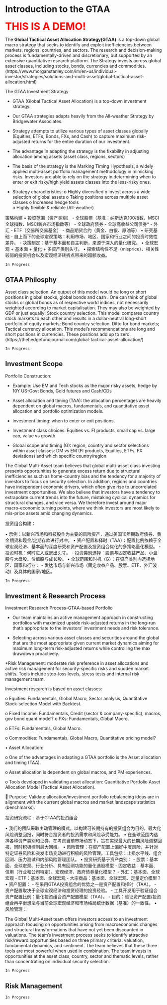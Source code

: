 # Introduction to the GTAA  {-} 

<span style="color:red;font-weight:700;font-size:32px">THIS IS A DEMO!</span>  

The **Global Tactical Asset Allocation Strategy(GTAA)** is a top-down global macro strategy that seeks to identify and exploit inefficiencies between markets, regions, countries, and sectors. The research and decision-making process is fundamentally-driven and discretionary, but supported by an extensive quantitative research platform. The Strategy invests across global asset classes, including stocks, bonds, currencies and commodities. (https://www.morganstanley.com/im/en-us/individual-investor/strategies/solutions-and-multi-asset/global-tactical-asset-allocation.html)

The GTAA Investment Strategy  

* GTAA (Global Tactical Asset Allocation) is a top-down investment strategy.  

* Our GTAA strategies adapts heavily from the All-weather Strategy by Bridgewater Associates.  

* Strategy attempts to utilize various types of asset classes globally (Equities, ETFs, Bonds, FXs, and Cash) to capture maximum risk-adjusted returns for the entire duration of our investment.  

*	The advantage in adapting the strategy is the fixability in adjusting allocation among assets (asset class, regions, sectors)  

* The basis of the strategy is the Marking Timing Hypothesis, a widely applied multi-asset portfolio management methodology in mimicking risks. Investors are able to rely on the strategy in determining when to enter or exit risky/high yield assets classes into the less-risky ones.   

* Strategy characteristics: 
o	Highly diversified 
o	Invest across a wide selection of global assets
o	Taking positions across multiple asset classes 
o	Increased hedge tools   
o	Highly flexible & reliable (All-weather)  

策略构建
• 投资范围（资产类别）
  - 全球股票（基准：纳斯达克100指数、MSCI全球指数、MSCI新兴市场指数等）
  - 全球政府债券
  - 全球高收益公司债券*
  - 外汇
  - ETF（交易所交易基金）
  - 商品期货合约（黄金、白银、原油等）
• 研究基础
  - 自上而下的全球宏观策略：利用市场、地区、国家和行业之间的投资时效性差异。
  - 决策制定：基于基本面和自主判断，来源于深入的量化研究。
• 全球宏观 + 基本面 + 量化 + 多资产类别头寸。
• 探索结构性不足（misprice）、相关性较弱的投资机会以及宏观经济转折点带来的超额收益。


`In Progress`


## GTAA Philosphy {-} 


Asset class selection. An output of this model would be long or short positions in global stocks, global bonds and cash . One can think of global stocks or global bonds as of respective world indices, not necessarily weighted according to market capitalisation. They may also be weighted by GDP or just equally;
Stock country selection. This model compares country stock markets to each other and results in a dollar-neutral long-short portfolio of equity markets;
Bond country selection. Ditto for bond markets;
Tactical currency allocation. This model's recommendations are long and short positions in currencies. These positions add up to zero.(https://thehedgefundjournal.com/global-tactical-asset-allocation/)

`In Progress`

## Investment Scope {-} 

Portfolio Construction:  

*	Example: Use EM and Tech stocks as the major risky assets, hedge by 10Y US-Govt Bonds, Gold futures and Cash/CDs  

* Asset allocation and timing (TAA): the allocation percentages are heavily dependent on global macros, fundamentals, and quantitative asset allocation and portfolio optimization models. 
* Investment timing: when to enter or exit positions.  

* Investment class choices: Equities vs. FI products, small cap vs. large cap, value vs growth
* Global scope and timing (G): region, country and sector selections within asset classes: DM vs EM (FI products, Equities, ETFs, FX deviations) and which specific country/region

The Global Multi-Asset team believes that global multi-asset class investing presents opportunities to generate excess return due to structural inefficiencies such as home-country bias and the tendency for a majority of investors to focus on security selection. In addition, regions and countries have independent economic drivers, which often give rise to uncorrelated investment opportunities.  We also believe that investors have a tendency to extrapolate current trends into the future, mistaking cyclical dynamics for structural changes, and vice versa.  We therefore invest around major macro-economic turning points, where we think investors are most likely to mis-price assets amid changing dynamics. 

投资组合构建：

• 示例：以新兴市场和科技股作为主要的风险资产，通过美国10年期政府债券、黄金期货和现金/定期存款进行对冲。
• 资产配置和择时（TAA）：配置比例依赖于全球宏观经济、基本面的深度研究和资产配置及投资组合优化的多策略量化模型。
  - 投资时机：何时进入或退出头寸。
  - 投资类别选择：股票与固定收益产品、小盘股与大盘股、价值股与成长股。
• 全球范围和时机（G）：在资产类别内选择地区、国家和行业：
  - 发达市场与新兴市场（固定收益产品、股票、ETF、外汇波动）及具体的国家/地区。


`In Progress` 



## Investment & Research Process {-} 

Investment Research Process-GTAA-based Portfolio  

* Our team maintains an active management approach in constructing portfolios with maximized upside risk-adjusted returns in the long-run that’s appropriate to the investors’ investment needs and risk tolerance.  

* Selecting across various asset classes and securities around the global that are the most appropriate given current market dynamics aiming for maximum long-term risk-adjusted returns while controlling the max drawdown proactively.  

*Risk Management: moderate risk preference in asset allocations and active risk management for security-specific risks and sudden market shifts. Tools include stop-loss levels, stress tests and internal risk management team.  

Investment research is based on asset classes:  

o	Equities: Fundamentals, Global Macro, Sector analysis, Quantitative Stock-selection Model with Backtest.  

o	Fixed Income: Fundamentals, Credit (sector & company-specific), macros, gov bond quant model? 
o	FXs: Fundamentals, Global Macro.  

o	ETFs: Fundamentals, Global Macro.  

o	 Commodities: Fundamentals, Global Macro, Quantitative pricing model?  

•	Asset Allocation:  

o	One of the advantages in adapting a GTAA portfolio is the Asset allocation and timing (TAA).   

o	Asset allocation is dependent on global macros, and PM experiences.  

o	Tools developed in validating asset allocation: Quantitative Portfolio Asset Allocation Model (Tactical Asset Allocation).   

	Purpose: Validate allocation/investment portfolio rebalancing ideas are in alignment with the current global macros and market landscape statistics (benchmarks).  




投资研究流程 - 基于GTAA的投资组合

• 我们的团队采取主动管理的模式，以构建可长期持有的投资组合为目的，最大化风险调整回报，同时符合投资者的投资需求和风险承受能力。
• 在全球范围内选择各种资产类别和证券，在考虑当前市场动态下，旨在实现最大的长期风险调整回报，同时积极控制最大回撤。
• 风险管理：在资产配置上偏好中度风险，并针对特定证券风险和突发市场变动进行积极的风险管理。工具包括：止损水平线、组合回测、压力测试和内部风险管理团队。
• 投资研究基于资产类别：
  - 股票：基本面、全球宏观、行业分析、具有回测功能的量化选股模型
  - 固定收益：基本面、信用（行业和公司特定）、宏观经济、政府债券量化模型？
  - 外汇：基本面、全球宏观
  - ETF：基本面、全球宏观
  - 大宗商品：基本面、全球宏观、定量定价模型？
• 资产配置：
  - 在采用GTAA投资组合的优势之一是资产配置和择时（TAA）。
  - 资产配置取决于全球宏观经济和投资经理的投资经验。
  - 工具开发用于验证组合资产配置比例：量化投资组合资产配置模型（TAA）。
- 目的：验证资产配置/投资组合再平衡想法与当前全球宏观经济和市场格局统计数据（基准）的一致性。
• 风险管理：

The Global Multi-Asset team offers investors access to an investment approach focusing on opportunities arising from macroeconomic changes and structural transformations that have not yet been discounted in valuations. The team’s investment process seeks to identify attractive risk/reward opportunities based on three primary criteria: valuation, fundamental dynamics, and sentiment. The team believes that these three tools are most powerful when used in combination. The team invests in opportunities at the asset class, country, sector and thematic levels, rather than concentrating on individual security selection.  


`In Progress`



## Risk Management {-} 

`In Progress`
